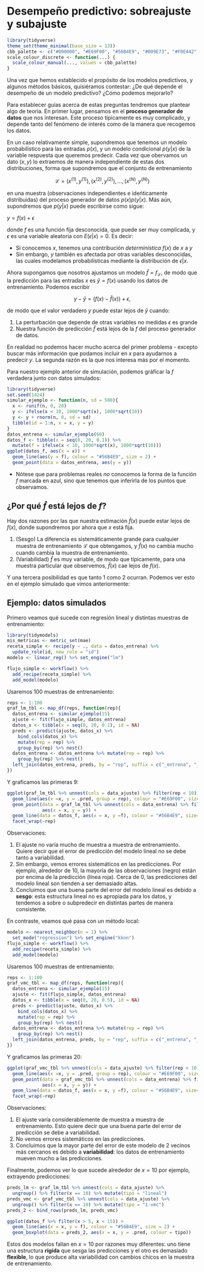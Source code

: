 # Desempeño predictivo: sobreajuste y subajuste

```r
library(tidyverse)
theme_set(theme_minimal(base_size = 13))
cbb_palette <- c("#000000", "#E69F00", "#56B4E9", "#009E73", "#F0E442", "#0072B2", "#D55E00", "#CC79A7")
scale_colour_discrete <- function(...) {
  scale_colour_manual(..., values = cbb_palette)
}
```

Una vez que hemos establecido el propósito de los modelos predictivos,
y algunos métodos básicos, quisiéramos contestar: ¿De qué depende
el desempeño de un modelo predictivo? ¿Cómo podemos mejorarlo? 

Para establecer guías acerca de estas preguntas tendremos que 
plantear algo de teoría. En primer lugar, pensamos en el **proceso generador
de datos** que nos interesan. Este proceso típicamente es muy complicado, y depende
tanto del fenómeno de interés como de la manera que recogemos los datos. 

En un caso relativamente simple, supondremos que tenemos un modelo probabilístico
para las entradas $p(x)$, y un modelo condicional $p(y|x)$ de la variable respuesta
que queremos predecir.  Cada vez que obervamos un dato $(x, y)$ lo extraemos
de manera independiente de estas dos distribuciones, forma que supondremos
que el conjunto de entrenamiento

$${\mathcal L} =  (x^{(1)}, y^{(1)}), (x^{(2)}, y^{(2)}), \ldots, (x^{(N)}, y^{(N)}) $$

en una muestra (observaciones independientes e ideńticamente distribuidas) del
proceso generador de datos $p(x)p(y|x)$. Más aún, supondremos que $p(y|x)$ puede
escribirse como sigue:

$y = f(x) + \epsilon$

donde $f$ es una función fija desconocida, que puede ser muy complicada, y 
$\epsilon$ es una variable aleatoria con $E(\epsilon|x) = 0$. Es decir:

- Si conocemos $x$, tenemos una contribución *determinística* $f(x)$ de $x$ a $y$
- Sin embargo, $y$ también es afectada por otras variables desconocidas, las cuales
modelamos probabilísticas mediante la distribución de $\epsilon|x$.

Ahora supongamos que nosotros ajustamos un modelo $\hat{f} = f_{\mathcal L}$,
de modo que la predicción para las entradas $x$ es $\hat{y} = f(x)$ usando
los datos de entrenamiento. Podemos escribir

$$y - \hat{y} = (f(x) -  \hat{f}(x)) + \epsilon,$$

de modo que el valor verdadero $y$ puede estar lejos de $\hat{y}$ cuando:

1. La perturbación que depende de otras variables no medidas $\epsilon$ es grande
2. Nuestra función de predicción $\hat{f}$ está lejos de la $f$ del proceso generador
de datos.

En realidad no podemos hacer mucho acerca del primer problema - excepto  
buscar más información que podamos incluir en $x$ para ayudarnos a predecir $y$. La segunda
razón es la que nos interesa más por el momento.

Para nuestro ejemplo anterior de simulación, podemos gráficar la $f$ verdadera junto
con datos simulados:

```r
library(tidyverse)
set.seed(1424)
simular_ejemplo <- function(n, sd = 500){
  x <- runif(n, 0, 20)
  y <- ifelse(x < 10, 1000*sqrt(x), 1000*sqrt(10))
  y <- y + rnorm(n, 0, sd = sd)
  tibble(id = 1:n, x = x, y = y)
}
datos_entrena <- simular_ejemplo(60)
datos_f <- tibble(x = seq(0, 20, 0.1)) %>% 
  mutate(f = ifelse(x < 10, 1000*sqrt(x), 1000*sqrt(10)))
ggplot(datos_f, aes(x = x)) +
  geom_line(aes(y = f), colour = "#56B4E9", size = 2) +
  geom_point(data = datos_entrena, aes(y = y))
```

- Nótese que para problemas reales *no* conocemos la forma de la función $f$ marcada
en azul, sino que tenemos que inferirla de los puntos que observamos.

## ¿Por qué $\hat{f}$ está lejos de $f$?

Hay dos razones por las que nuestra estimación 
$\hat{f}(x)$ puede estar lejos de $f(x)$, donde supondremos
por ahora que $x$ está fija.

1. (Sesgo) La diferencia es sistemáticamente grande para cualquier muestra de entrenamiento $\mathcal L$
que obtengamos, y $\hat{f}(x)$ no cambia mucho cuando cambia la muestra de entrenamiento.
2. (Variabilidad) $\hat{f}$ es muy variable, de modo que típicamente, para una muestra
particular que observemos, $\hat{f}(x)$ cae lejos de $f(x)$.

Y una tercera posibilidad es que tanto 1 como 2 ocurran. Podemos ver esto en el ejemplo
simulado que vimos anteriormente:

## Ejemplo: datos simulados

Primero veamos qué sucede con regresión lineal y distintas muestras de entrenamiento:




```r
library(tidymodels)
mis_metricas <- metric_set(mae)
receta_simple <- recipe(y ~ ., data = datos_entrena) %>%
  update_role(id, new_role = "id")
modelo <- linear_reg() %>% set_engine("lm")

flujo_simple <- workflow() %>% 
  add_recipe(receta_simple) %>% 
  add_model(modelo)
```

Usaremos 100 muestras de entrenamiento:

```r
reps <- 1:100
graf_lm_tbl <- map_df(reps, function(rep){
  datos_entrena <- simular_ejemplo(15)
  ajuste <- fit(flujo_simple, datos_entrena)
  datos_x <- tibble(x = seq(0, 20, 0.1), id = NA)
  preds <- predict(ajuste, datos_x) %>% 
    bind_cols(datos_x) %>% 
    mutate(rep = rep) %>%
    group_by(rep) %>% nest()
  datos_entrena <- datos_entrena %>% mutate(rep = rep) %>% 
    group_by(rep) %>% nest()
  left_join(datos_entrena, preds, by = "rep", suffix = c("_entrena", "_ajuste"))
})
```

Y graficamos las primeras 9:

```r
ggplot(graf_lm_tbl %>% unnest(cols = data_ajuste) %>% filter(rep < 10)) +
  geom_line(aes(x =x, y = .pred, group = rep), colour = "#E69F00", size = 1.2) + 
  geom_point(data = graf_lm_tbl %>% unnest(cols = data_entrena) %>% filter(rep < 10), 
             aes(x = x, y = y)) +
  geom_line(data = datos_f, aes(x = x, y =f), colour = "#56B4E9", size=1.2) +
  facet_wrap(~rep)
```

Observaciones:

1. El ajuste no varía mucho de muestra a muestra de entrenamiento. Quiere decir
que el error de predicción del modelo lineal no se debe tanto a variabilidad. 
2. Sin embargo, vemos errores sistemáticos en las predicciones. Por ejemplo, 
alrededor de 10, la mayoría de las observaciones (negro) están por encima de la
predicción (línea roja). Cerca de 0, las predicciones del modelo lineal
son tienden a ser demasiado altas.
3. Concluimos que una buena parte del error del modelo lineal es debido a **sesgo**:
esta estructura lineal no es apropiada para los datos, y tendemos a sobre o subpredecir
en distintas partes de manera consistente.

En contraste, veamos qué pasa con un método local:

```r
modelo <- nearest_neighbor(n = 1) %>% 
  set_mode("regression") %>% set_engine("kknn")
flujo_simple <- workflow() %>% 
  add_recipe(receta_simple) %>% 
  add_model(modelo)
```

Usaremos 100 muestras de entrenamiento:

```r
reps <- 1:100
graf_vmc_tbl <- map_df(reps, function(rep){
  datos_entrena <- simular_ejemplo(15)
  ajuste <- fit(flujo_simple, datos_entrena)
  datos_x <- tibble(x = seq(0, 20, 0.5), id = NA)
  preds <- predict(ajuste, datos_x) %>% 
    bind_cols(datos_x) %>% 
    mutate(rep = rep) %>%
    group_by(rep) %>% nest()
  datos_entrena <- datos_entrena %>% mutate(rep = rep) %>% 
    group_by(rep) %>% nest()
  left_join(datos_entrena, preds, by = "rep", suffix = c("_entrena", "_ajuste"))
})
```

Y graficamos las primeras 20:

```r
ggplot(graf_vmc_tbl %>% unnest(cols = data_ajuste) %>% filter(rep < 10)) +
  geom_line(aes(x =x, y = .pred, group = rep), colour = "#E69F00", size = 1.2) + 
  geom_point(data = graf_vmc_tbl %>% unnest(cols = data_entrena) %>% filter(rep < 10), 
             aes(x = x, y = y)) +
  geom_line(data = datos_f, aes(x = x, y =f), colour = "#56B4E9", size=1.2) +
  facet_wrap(~rep)
```

Observaciones:

1. El ajuste varía considerablemente de muestra a muestra de entrenamiento. Esto 
quiere decir que una buena parte del error de predicción se debe a variabilidad. 
2. No vemos errores sistemáticos en las predicciones.
3. Concluimos que la mayor parte del error de este modelo de 2 vecinos más cercanos
es debido a **variabilidad**: los datos de entrenamiento mueven mucho a las predicciones.
 
Finalmente, podemos ver lo que sucede alrededor de $x = 10$ por ejemplo,
extrayendo predicciones:

```r
preds_lm <- graf_lm_tbl %>% unnest(cols = data_ajuste) %>% 
  ungroup() %>% filter(x == 10) %>% mutate(tipo = "lineal")
preds_vmc <- graf_vmc_tbl %>% unnest(cols = data_ajuste) %>% 
  ungroup() %>% filter(x == 10) %>% mutate(tipo = "1-vmc")
preds_2 <- bind_rows(preds_lm, preds_vmc)
```

```r
ggplot(datos_f %>% filter(x > 5, x < 15)) +
  geom_line(aes(x = x, y = f), colour = "#56B4E9", size = 2) +
  geom_boxplot(data = preds_2, aes(x = x, y = .pred, colour = tipo)) 
```


Estos dos modelos fallan en $x = 10$ por razones muy diferentes: uno tiene una
estructura **rígida** que sesga las predicciones y el otro es demasiado **flexible**,
lo que produce alta variabilidad con cambios chicos en la muestra de entrenamiento.



